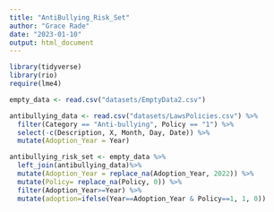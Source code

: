 ```yaml
---
title: "AntiBullying_Risk_Set"
author: "Grace Rade"
date: "2023-01-10"
output: html_document
---
```

```r
library(tidyverse)
library(rio)
require(lme4)

empty_data <- read.csv("datasets/EmptyData2.csv")

antibullying_data <- read.csv("datasets/LawsPolicies.csv") %>% 
  filter(Category == "Anti-bullying", Policy == "1") %>% 
  select(-c(Description, X, Month, Day, Date)) %>% 
  mutate(Adoption_Year = Year)

antibullying_risk_set <- empty_data %>% 
  left_join(antibullying_data)%>% 
  mutate(Adoption_Year = replace_na(Adoption_Year, 2022)) %>%
  mutate(Policy= replace_na(Policy, 0)) %>%
  filter(Adoption_Year>=Year) %>%
  mutate(adoption=ifelse(Year==Adoption_Year & Policy==1, 1, 0))
```

